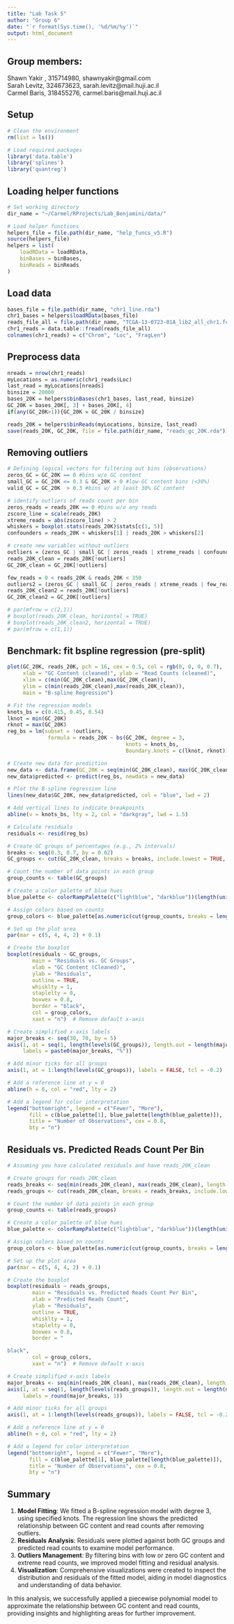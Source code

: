 ```yaml
---
title: "Lab Task 5"
author: "Group 6"
date: "`r format(Sys.time(), '%d/%m/%y')`"
output: html_document
---
```


## Group members:
Shawn Yakir , 315714980, shawnyakir@gmail.com  
Sarah Levitz, 324673623, sarah.levitz@mail.huji.ac.il  
Carmel Baris, 318455276, carmel.baris@mail.huji.ac.il  

## Setup
```r
# Clean the environment
rm(list = ls())

# Load required packages
library('data.table')
library('splines')
library('quantreg')
```

## Loading helper functions
```r
# Set working directory
dir_name = "~/Carmel/RProjects/Lab_Benjamini/data/"

# Load helper functions
helpers_file = file.path(dir_name, "help_funcs_v5.R")
source(helpers_file)
helpers = list(
    loadRData = loadRData,
    binBases = binBases,
    binReads = binReads
)
```

## Load data
```r
bases_file = file.path(dir_name, "chr1_line.rda")
chr1_bases = helpers$loadRData(bases_file)
reads_file_all = file.path(dir_name, "TCGA-13-0723-01A_lib2_all_chr1.forward")
chr1_reads = data.table::fread(reads_file_all)
colnames(chr1_reads) = c("Chrom", "Loc", "FragLen")
```

## Preprocess data
```r
nreads = nrow(chr1_reads)
myLocations = as.numeric(chr1_reads$Loc)
last_read = myLocations[nreads]
binsize = 20000
bases_20K = helpers$binBases(chr1_bases, last_read, binsize)
GC_20K = bases_20K[, 3] + bases_20K[, 4]
if(any(GC_20K>1)){GC_20K = GC_20K / binsize}

reads_20K = helpers$binReads(myLocations, binsize, last_read)
save(reads_20K, GC_20K, file = file.path(dir_name, "reads_gc_20K.rda"))
```

## Removing outliers
```r
# Defining logical vectors for filtering out bins (observations)
zeros_GC = GC_20K == 0 #bins w/o GC content
small_GC = GC_20K <= 0.3 & GC_20K > 0 #low-GC content bins (<30%)
valid_GC = GC_20K  > 0.3 #bins w/ at least 30% GC content

# identify outliers of reads count per bin
zeros_reads = reads_20K == 0 #bins w/o any reads
zscore_line = scale(reads_20K)
xtreme_reads = abs(zscore_line) > 2
whiskers = boxplot.stats(reads_20K)$stats[c(1, 5)]
confounders = reads_20K < whiskers[1] | reads_20K > whiskers[2]

# create new variables without outliers
outliers = (zeros_GC | small_GC | zeros_reads | xtreme_reads | confounders)
reads_20K_clean = reads_20K[!outliers]
GC_20K_clean = GC_20K[!outliers]

few_reads = 0 < reads_20K & reads_20K < 350
outliers2 = (zeros_GC | small_GC | zeros_reads | xtreme_reads | few_reads | confounders)
reads_20K_clean2 = reads_20K[!outliers]
GC_20K_clean2 = GC_20K[!outliers]

# par(mfrow = c(2,1))
# boxplot(reads_20K_clean, horizontal = TRUE)
# boxplot(reads_20K_clean2, horizontal = TRUE)
# par(mfrow = c(1,1))
```

## Benchmark: fit bspline regression (pre-split)
```r
plot(GC_20K, reads_20K, pch = 16, cex = 0.5, col = rgb(0, 0, 0, 0.7),
     xlab = "GC Content (cleaned)", ylab = "Read Counts (cleaned)",
     xlim = c(min(GC_20K_clean),max(GC_20K_clean)),
     ylim = c(min(reads_20K_clean),max(reads_20K_clean)),
     main = "B-spline Regression")

# Fit the regression models
knots_bs = c(0.415, 0.45, 0.54)
lknot = min(GC_20K)
rknot = max(GC_20K)
reg_bs = lm(subset = !outliers,
             formula = reads_20K ~ bs(GC_20K, degree = 3, 
                                      knots = knots_bs, 
                                      Boundary.knots = c(lknot, rknot)))

# Create new data for prediction
new_data <- data.frame(GC_20K = seq(min(GC_20K_clean), max(GC_20K_clean), length.out = 1000))
new_data$predicted <- predict(reg_bs, newdata = new_data)

# Plot the B-spline regression line
lines(new_data$GC_20K, new_data$predicted, col = "blue", lwd = 2)

# Add vertical lines to indicate breakpoints
abline(v = knots_bs, lty = 2, col = "darkgray", lwd = 1.5)

# Calculate residuals
residuals <- resid(reg_bs)

# Create GC groups of percentages (e.g., 2% intervals)
breaks <- seq(0.3, 0.7, by = 0.02)
GC_groups <- cut(GC_20K_clean, breaks = breaks, include.lowest = TRUE, right = FALSE)

# Count the number of data points in each group
group_counts <- table(GC_groups)

# Create a color palette of blue hues
blue_palette <- colorRampPalette(c("lightblue", "darkblue"))(length(unique(group_counts)))

# Assign colors based on counts
group_colors <- blue_palette[as.numeric(cut(group_counts, breaks = length(blue_palette)))]

# Set up the plot area
par(mar = c(5, 4, 4, 2) + 0.1)

# Create the boxplot
boxplot(residuals ~ GC_groups, 
        main = "Residuals vs. GC Groups",
        xlab = "GC Content (Cleaned)",
        ylab = "Residuals",
        outline = TRUE,
        whisklty = 1,
        staplelty = 0,
        boxwex = 0.8,
        border = "black",
        col = group_colors,
        xaxt = "n")  # Remove default x-axis

# Create simplified x-axis labels
major_breaks <- seq(30, 70, by = 5)
axis(1, at = seq(1, length(levels(GC_groups)), length.out = length(major_breaks)), 
     labels = paste0(major_breaks, "%"))

# Add minor ticks for all groups
axis(1, at = 1:length(levels(GC_groups)), labels = FALSE, tcl = -0.2)

# Add a reference line at y = 0
abline(h = 0, col = "red", lty = 2)

# Add a legend for color interpretation
legend("bottomright", legend = c("Fewer", "More"), 
       fill = c(blue_palette[1], blue_palette[length(blue_palette)]), 
       title = "Number of Observations", cex = 0.8,
       bty = "n")
```

## Residuals vs. Predicted Reads Count Per Bin
```r
# Assuming you have calculated residuals and have reads_20K_clean

# Create groups for reads_20K_clean
reads_breaks <- seq(min(reads_20K_clean), max(reads_20K_clean), length.out = 21)
reads_groups <- cut(reads_20K_clean, breaks = reads_breaks, include.lowest = TRUE, right = FALSE)

# Count the number of data points in each group
group_counts <- table(reads_groups)

# Create a color palette of blue hues
blue_palette <- colorRampPalette(c("lightblue", "darkblue"))(length(unique(group_counts)))

# Assign colors based on counts
group_colors <- blue_palette[as.numeric(cut(group_counts, breaks = length(blue_palette)))]

# Set up the plot area
par(mar = c(5, 4, 4, 2) + 0.1)

# Create the boxplot
boxplot(residuals ~ reads_groups, 
        main = "Residuals vs. Predicted Reads Count Per Bin",
        xlab = "Predicted Reads Count",
        ylab = "Residuals",
        outline = TRUE,
        whisklty = 1,
        staplelty = 0,
        boxwex = 0.8,
        border = "

black",
        col = group_colors,
        xaxt = "n")  # Remove default x-axis

# Create simplified x-axis labels
major_breaks <- seq(min(reads_20K_clean), max(reads_20K_clean), length.out = 11)
axis(1, at = seq(1, length(levels(reads_groups)), length.out = length(major_breaks)), 
     labels = round(major_breaks, 1))

# Add minor ticks for all groups
axis(1, at = 1:length(levels(reads_groups)), labels = FALSE, tcl = -0.2)

# Add a reference line at y = 0
abline(h = 0, col = "red", lty = 2)

# Add a legend for color interpretation
legend("bottomright", legend = c("Fewer", "More"), 
       fill = c(blue_palette[1], blue_palette[length(blue_palette)]), 
       title = "Number of Observations", cex = 0.8,
       bty = "n")
```

## Summary
1. **Model Fitting**: We fitted a B-spline regression model with degree 3, using specified knots. The regression line shows the predicted relationship between GC content and read counts after removing outliers.
2. **Residuals Analysis**: Residuals were plotted against both GC groups and predicted read counts to examine model performance.
3. **Outliers Management**: By filtering bins with low or zero GC content and extreme read counts, we improved model fitting and residual analysis.
4. **Visualization**: Comprehensive visualizations were created to inspect the distribution and residuals of the fitted model, aiding in model diagnostics and understanding of data behavior.

In this analysis, we successfully applied a piecewise polynomial model to approximate the relationship between GC content and read counts, providing insights and highlighting areas for further improvement.
